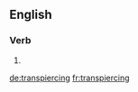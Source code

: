 
==English==

===Verb===
{{head|en|present participle}}

# {{present participle of|transpierce|lang=en|nocat=1}}

[[de:transpiercing]]
[[fr:transpiercing]]